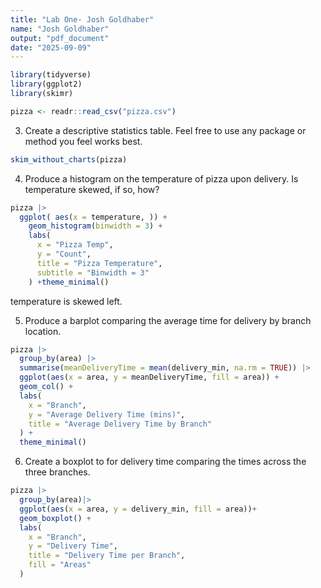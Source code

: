 ```yaml
---
title: "Lab One- Josh Goldhaber"
name: "Josh Goldhaber" 
output: "pdf_document"
date: "2025-09-09"
---
```


```r
library(tidyverse)
library(ggplot2)
library(skimr)
```


```r
pizza <- readr::read_csv("pizza.csv")
```

3. Create a descriptive statistics table. Feel free to use any package or method you feel works best.

```r
skim_without_charts(pizza)
```


4. Produce a histogram on the temperature of pizza upon delivery. Is temperature skewed, if so, how?
```r

pizza |>
  ggplot( aes(x = temperature, )) +
    geom_histogram(binwidth = 3) +
    labs(
      x = "Pizza Temp",
      y = "Count",
      title = "Pizza Temperature",
      subtitle = "Binwidth = 3"
    ) +theme_minimal()

```
temperature is skewed left. 

5. Produce a barplot comparing the average time for delivery by branch location.

```r
pizza |>
  group_by(area) |>
  summarise(meanDeliveryTime = mean(delivery_min, na.rm = TRUE)) |>
  ggplot(aes(x = area, y = meanDeliveryTime, fill = area)) +
  geom_col() +
  labs(
    x = "Branch",
    y = "Average Delivery Time (mins)",
    title = "Average Delivery Time by Branch"
  ) +
  theme_minimal()

```


6. Create a boxplot to for delivery time comparing the times across the three branches.

```r
pizza |> 
  group_by(area)|>
  ggplot(aes(x = area, y = delivery_min, fill = area))+
  geom_boxplot() + 
  labs(
    x = "Branch",
    y = "Delivery Time",
    title = "Delivery Time per Branch",
    fill = "Areas" 
  )
```







